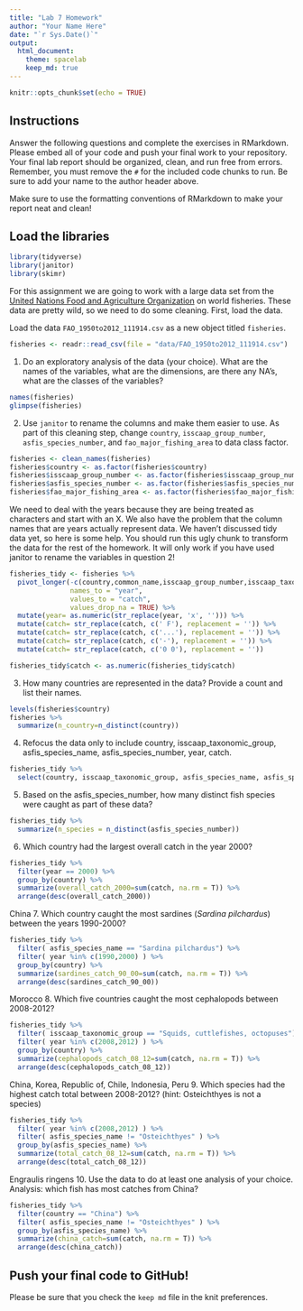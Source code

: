```yaml
---
title: "Lab 7 Homework"
author: "Your Name Here"
date: "`r Sys.Date()`"
output:
  html_document: 
    theme: spacelab
    keep_md: true
---
```


```r
knitr::opts_chunk$set(echo = TRUE)
```

## Instructions
Answer the following questions and complete the exercises in RMarkdown. Please embed all of your code and push your final work to your repository. Your final lab report should be organized, clean, and run free from errors. Remember, you must remove the `#` for the included code chunks to run. Be sure to add your name to the author header above.  

Make sure to use the formatting conventions of RMarkdown to make your report neat and clean!  

## Load the libraries
```r
library(tidyverse)
library(janitor)
library(skimr)
```

For this assignment we are going to work with a large data set from the [United Nations Food and Agriculture Organization](http://www.fao.org/about/en/) on world fisheries. These data are pretty wild, so we need to do some cleaning. First, load the data.  

Load the data `FAO_1950to2012_111914.csv` as a new object titled `fisheries`.
```r
fisheries <- readr::read_csv(file = "data/FAO_1950to2012_111914.csv")
```

1. Do an exploratory analysis of the data (your choice). What are the names of the variables, what are the dimensions, are there any NA's, what are the classes of the variables?  
```r
names(fisheries)
glimpse(fisheries)
```

2. Use `janitor` to rename the columns and make them easier to use. As part of this cleaning step, change `country`, `isscaap_group_number`, `asfis_species_number`, and `fao_major_fishing_area` to data class factor. 
```r
fisheries <- clean_names(fisheries)
fisheries$country <- as.factor(fisheries$country)
fisheries$isscaap_group_number <- as.factor(fisheries$isscaap_group_number)
fisheries$asfis_species_number <- as.factor(fisheries$asfis_species_number)
fisheries$fao_major_fishing_area <- as.factor(fisheries$fao_major_fishing_area)
```

We need to deal with the years because they are being treated as characters and start with an X. We also have the problem that the column names that are years actually represent data. We haven't discussed tidy data yet, so here is some help. You should run this ugly chunk to transform the data for the rest of the homework. It will only work if you have used janitor to rename the variables in question 2!  
```r
fisheries_tidy <- fisheries %>% 
  pivot_longer(-c(country,common_name,isscaap_group_number,isscaap_taxonomic_group,asfis_species_number,asfis_species_name,fao_major_fishing_area,measure),
               names_to = "year",
               values_to = "catch",
               values_drop_na = TRUE) %>% 
  mutate(year= as.numeric(str_replace(year, 'x', ''))) %>% 
  mutate(catch= str_replace(catch, c(' F'), replacement = '')) %>% 
  mutate(catch= str_replace(catch, c('...'), replacement = '')) %>% 
  mutate(catch= str_replace(catch, c('-'), replacement = '')) %>% 
  mutate(catch= str_replace(catch, c('0 0'), replacement = ''))

fisheries_tidy$catch <- as.numeric(fisheries_tidy$catch)
```

3. How many countries are represented in the data? Provide a count and list their names.
```r
levels(fisheries$country)
fisheries %>%
  summarize(n_country=n_distinct(country))
```

4. Refocus the data only to include country, isscaap_taxonomic_group, asfis_species_name, asfis_species_number, year, catch.
```r
fisheries_tidy %>%
  select(country, isscaap_taxonomic_group, asfis_species_name, asfis_species_number, year, catch)
```

5. Based on the asfis_species_number, how many distinct fish species were caught as part of these data?
```r
fisheries_tidy %>%
  summarize(n_species = n_distinct(asfis_species_number))
```

6. Which country had the largest overall catch in the year 2000?
```r
fisheries_tidy %>%
  filter(year == 2000) %>%
  group_by(country) %>%
  summarize(overall_catch_2000=sum(catch, na.rm = T)) %>%
  arrange(desc(overall_catch_2000))
```
China
7. Which country caught the most sardines (_Sardina pilchardus_) between the years 1990-2000?
```r
fisheries_tidy %>%
  filter( asfis_species_name == "Sardina pilchardus") %>%
  filter( year %in% c(1990,2000) ) %>%
  group_by(country) %>%
  summarize(sardines_catch_90_00=sum(catch, na.rm = T)) %>%
  arrange(desc(sardines_catch_90_00))
```
Morocco
8. Which five countries caught the most cephalopods between 2008-2012?
```r
fisheries_tidy %>%
  filter( isscaap_taxonomic_group == "Squids, cuttlefishes, octopuses") %>%
  filter( year %in% c(2008,2012) ) %>%
  group_by(country) %>%
  summarize(cephalopods_catch_08_12=sum(catch, na.rm = T)) %>%
  arrange(desc(cephalopods_catch_08_12))
```
China, Korea, Republic of, Chile, Indonesia, Peru
9. Which species had the highest catch total between 2008-2012? (hint: Osteichthyes is not a species)
```r
fisheries_tidy %>%
  filter( year %in% c(2008,2012) ) %>%
  filter( asfis_species_name != "Osteichthyes" ) %>%
  group_by(asfis_species_name) %>%
  summarize(total_catch_08_12=sum(catch, na.rm = T)) %>%
  arrange(desc(total_catch_08_12))
```
Engraulis ringens
10. Use the data to do at least one analysis of your choice.
  Analysis: which fish has most catches from China?
```r
fisheries_tidy %>%
  filter(country == "China") %>%
  filter( asfis_species_name != "Osteichthyes" ) %>%
  group_by(asfis_species_name) %>%
  summarize(china_catch=sum(catch, na.rm = T)) %>%
  arrange(desc(china_catch))
```

## Push your final code to GitHub!
Please be sure that you check the `keep md` file in the knit preferences.   